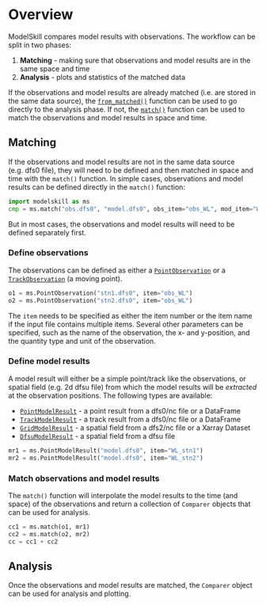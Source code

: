 # Overview

ModelSkill compares model results with observations. The workflow can be split in two phases:

1. **Matching** - making sure that observations and model results are in the same space and time
2. **Analysis** - plots and statistics of the matched data

If the observations and model results are already matched (i.e. are stored in the same data source), 
the [`from_matched()`](`modelskill.from_matched`) function can be used to go directly to the analysis phase. 
If not, the [`match()`](`modelskill.match`) function can be used to match the observations and model results in space and time.


## Matching

If the observations and model results are not in the same data source (e.g. dfs0 file), 
they will need to be defined and then matched in space and time with the `match()` function. 
In simple cases, observations and model results can be defined directly in the `match()` function: 

```python
import modelskill as ms
cmp = ms.match("obs.dfs0", "model.dfs0", obs_item="obs_WL", mod_item="WL")
```

But in most cases, the observations and model results will need to be defined separately first.


### Define observations

The observations can be defined as either a [`PointObservation`](`modelskill.PointObservation`) or a [`TrackObservation`](`modelskill.TrackObservation`) (a moving point). 

```python
o1 = ms.PointObservation("stn1.dfs0", item="obs_WL")
o2 = ms.PointObservation("stn2.dfs0", item="obs_WL")
```

The `item` needs to be specified as either the item number or the item name if the input file contains multiple items. Several other parameters can be specified, such as the name of the observation, the x- and y-position, and the quantity type and unit of the observation. 


### Define model results

A model result will either be a simple point/track like the observations, or spatial field (e.g. 2d dfsu file) from which the model results will be *extracted* at the observation positions. The following types are available:

* [`PointModelResult`](`modelskill.PointModelResult`) - a point result from a dfs0/nc file or a DataFrame
* [`TrackModelResult`](`modelskill.TrackModelResult`) - a track result from a dfs0/nc file or a DataFrame
* [`GridModelResult`](`modelskill.GridModelResult`) - a spatial field from a dfs2/nc file or a Xarray Dataset
* [`DfsuModelResult`](`modelskill.DfsuModelResult`) - a spatial field from a dfsu file

```python
mr1 = ms.PointModelResult("model.dfs0", item="WL_stn1")
mr2 = ms.PointModelResult("model.dfs0", item="WL_stn2")
```

### Match observations and model results

The `match()` function will interpolate the model results to the time (and space) of the observations and return a collection of `Comparer` objects that can be used for analysis. 

```python
cc1 = ms.match(o1, mr1)
cc2 = ms.match(o2, mr2)
cc = cc1 + cc2
```


## Analysis

Once the observations and model results are matched, the `Comparer` object can be used for analysis and plotting. 

